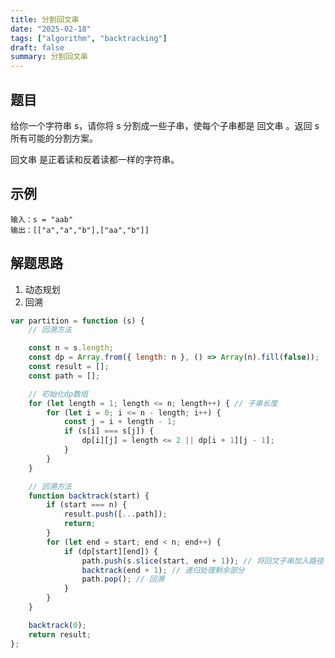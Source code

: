 ```yaml
---
title: 分割回文串
date: "2025-02-18"
tags: ["algorithm", "backtracking"]   
draft: false
summary: 分割回文串
---
```


## 题目

给你一个字符串 s，请你将 s 分割成一些子串，使每个子串都是 回文串 。返回 s 所有可能的分割方案。

回文串 是正着读和反着读都一样的字符串。

## 示例

```
输入：s = "aab"
输出：[["a","a","b"],["aa","b"]]
```

## 解题思路

1. 动态规划
2. 回溯


```js
var partition = function (s) {
    // 回溯方法

    const n = s.length;
    const dp = Array.from({ length: n }, () => Array(n).fill(false));
    const result = [];
    const path = [];

    // 初始化dp数组
    for (let length = 1; length <= n; length++) { // 子串长度
        for (let i = 0; i <= n - length; i++) {
            const j = i + length - 1;
            if (s[i] === s[j]) {
                dp[i][j] = length <= 2 || dp[i + 1][j - 1];
            }
        }
    }

    // 回溯方法
    function backtrack(start) {
        if (start === n) {
            result.push([...path]);
            return;
        }
        for (let end = start; end < n; end++) {
            if (dp[start][end]) {
                path.push(s.slice(start, end + 1)); // 将回文子串加入路径
                backtrack(end + 1); // 递归处理剩余部分
                path.pop(); // 回溯
            }
        }
    }

    backtrack(0);
    return result;
};
```
